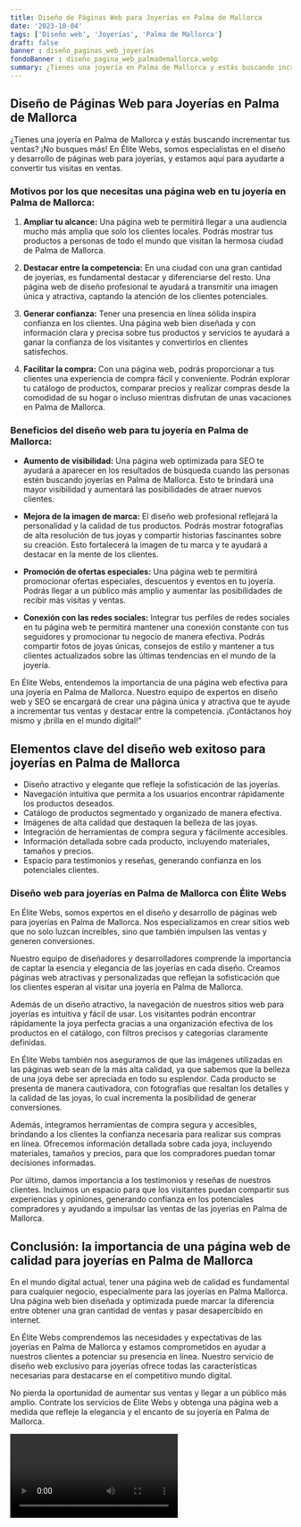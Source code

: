 ```yaml
---
title: Diseño de Páginas Web para Joyerías en Palma de Mallorca
date: '2023-10-04'
tags: ['Diseño web', 'Joyerías', 'Palma de Mallorca']
draft: false
banner : diseño_paginas_web_joyerías
fondoBanner : diseño_pagina_web_palmademallorca.webp
summary: ¿Tienes una joyería en Palma de Mallorca y estás buscando incrementar tus ventas? ¡No busques más! En Élite Webs, somos especialistas en el diseño y desarrollo de páginas web para joyerías, y estamos aquí para ayudarte a convertir tus visitas en ventas.
---
```


## Diseño de Páginas Web para Joyerías en Palma de Mallorca

¿Tienes una joyería en Palma de Mallorca y estás buscando incrementar tus ventas? ¡No busques más! En Élite Webs, somos especialistas en el diseño y desarrollo de páginas web para joyerías, y estamos aquí para ayudarte a convertir tus visitas en ventas.

### Motivos por los que necesitas una página web en tu joyería en Palma de Mallorca:

1. **Ampliar tu alcance:** Una página web te permitirá llegar a una audiencia mucho más amplia que solo los clientes locales. Podrás mostrar tus productos a personas de todo el mundo que visitan la hermosa ciudad de Palma de Mallorca.

2. **Destacar entre la competencia:** En una ciudad con una gran cantidad de joyerías, es fundamental destacar y diferenciarse del resto. Una página web de diseño profesional te ayudará a transmitir una imagen única y atractiva, captando la atención de los clientes potenciales.

3. **Generar confianza:** Tener una presencia en línea sólida inspira confianza en los clientes. Una página web bien diseñada y con información clara y precisa sobre tus productos y servicios te ayudará a ganar la confianza de los visitantes y convertirlos en clientes satisfechos.

4. **Facilitar la compra:** Con una página web, podrás proporcionar a tus clientes una experiencia de compra fácil y conveniente. Podrán explorar tu catálogo de productos, comparar precios y realizar compras desde la comodidad de su hogar o incluso mientras disfrutan de unas vacaciones en Palma de Mallorca.

### Beneficios del diseño web para tu joyería en Palma de Mallorca:

- **Aumento de visibilidad:** Una página web optimizada para SEO te ayudará a aparecer en los resultados de búsqueda cuando las personas estén buscando joyerías en Palma de Mallorca. Esto te brindará una mayor visibilidad y aumentará las posibilidades de atraer nuevos clientes.

- **Mejora de la imagen de marca:** El diseño web profesional reflejará la personalidad y la calidad de tus productos. Podrás mostrar fotografías de alta resolución de tus joyas y compartir historias fascinantes sobre su creación. Esto fortalecerá la imagen de tu marca y te ayudará a destacar en la mente de los clientes.

- **Promoción de ofertas especiales:** Una página web te permitirá promocionar ofertas especiales, descuentos y eventos en tu joyería. Podrás llegar a un público más amplio y aumentar las posibilidades de recibir más visitas y ventas.

- **Conexión con las redes sociales:** Integrar tus perfiles de redes sociales en tu página web te permitirá mantener una conexión constante con tus seguidores y promocionar tu negocio de manera efectiva. Podrás compartir fotos de joyas únicas, consejos de estilo y mantener a tus clientes actualizados sobre las últimas tendencias en el mundo de la joyería.

En Élite Webs, entendemos la importancia de una página web efectiva para una joyería en Palma de Mallorca. Nuestro equipo de expertos en diseño web y SEO se encargará de crear una página única y atractiva que te ayude a incrementar tus ventas y destacar entre la competencia. ¡Contáctanos hoy mismo y ¡brilla en el mundo digital!"

<GifSeo />

<Cta />

## Elementos clave del diseño web exitoso para joyerías en Palma de Mallorca

- Diseño atractivo y elegante que refleje la sofisticación de las joyerías.
- Navegación intuitiva que permita a los usuarios encontrar rápidamente los productos deseados.
- Catálogo de productos segmentado y organizado de manera efectiva.
- Imágenes de alta calidad que destaquen la belleza de las joyas.
- Integración de herramientas de compra segura y fácilmente accesibles.
- Información detallada sobre cada producto, incluyendo materiales, tamaños y precios.
- Espacio para testimonios y reseñas, generando confianza en los potenciales clientes.

### Diseño web para joyerías en Palma de Mallorca con Élite Webs

En Élite Webs, somos expertos en el diseño y desarrollo de páginas web para joyerías en Palma de Mallorca. Nos especializamos en crear sitios web que no solo luzcan increíbles, sino que también impulsen las ventas y generen conversiones.

Nuestro equipo de diseñadores y desarrolladores comprende la importancia de captar la esencia y elegancia de las joyerías en cada diseño. Creamos páginas web atractivas y personalizadas que reflejan la sofisticación que los clientes esperan al visitar una joyería en Palma de Mallorca.

Además de un diseño atractivo, la navegación de nuestros sitios web para joyerías es intuitiva y fácil de usar. Los visitantes podrán encontrar rápidamente la joya perfecta gracias a una organización efectiva de los productos en el catálogo, con filtros precisos y categorías claramente definidas.

En Élite Webs también nos aseguramos de que las imágenes utilizadas en las páginas web sean de la más alta calidad, ya que sabemos que la belleza de una joya debe ser apreciada en todo su esplendor. Cada producto se presenta de manera cautivadora, con fotografías que resaltan los detalles y la calidad de las joyas, lo cual incrementa la posibilidad de generar conversiones.

Además, integramos herramientas de compra segura y accesibles, brindando a los clientes la confianza necesaria para realizar sus compras en línea. Ofrecemos información detallada sobre cada joya, incluyendo materiales, tamaños y precios, para que los compradores puedan tomar decisiones informadas.

Por último, damos importancia a los testimonios y reseñas de nuestros clientes. Incluimos un espacio para que los visitantes puedan compartir sus experiencias y opiniones, generando confianza en los potenciales compradores y ayudando a impulsar las ventas de las joyerías en Palma de Mallorca.

## Conclusión: la importancia de una página web de calidad para joyerías en Palma de Mallorca

En el mundo digital actual, tener una página web de calidad es fundamental para cualquier negocio, especialmente para las joyerías en Palma Mallorca. Una página web bien diseñada y optimizada puede marcar la diferencia entre obtener una gran cantidad de ventas y pasar desapercibido en internet.

En Élite Webs comprendemos las necesidades y expectativas de las joyerías en Palma de Mallorca y estamos comprometidos en ayudar a nuestros clientes a potenciar su presencia en línea. Nuestro servicio de diseño web exclusivo para joyerías ofrece todas las características necesarias para destacarse en el competitivo mundo digital.

No pierda la oportunidad de aumentar sus ventas y llegar a un público más amplio. Contrate los servicios de Élite Webs y obtenga una página web a medida que refleje la elegancia y el encanto de su joyería en Palma de Mallorca.

<Video />

<CtaBot job='Joyerías' city='Palma de Mallorca'/>

<Gmaps query='Palma de Mallorca+españa+maps' />